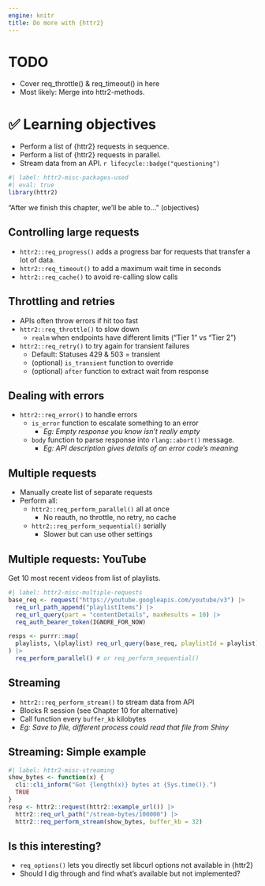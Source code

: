 ```yaml
---
engine: knitr
title: Do more with {httr2}
---
```


# TODO

-   Cover req_throttle() & req_timeout() in here
-   Most likely: Merge into httr2-methods.

# ️✅ Learning objectives

::: nonincremental
-   Perform a list of {httr2} requests in sequence.
-   Perform a list of {httr2} requests in parallel.
-   Stream data from an API. `r lifecycle::badge("questioning")`
:::

```r
#| label: httr2-misc-packages-used
#| eval: true
library(httr2)
```

::: notes
"After we finish this chapter, we'll be able to..." (objectives)
:::

## Controlling large requests

-   `httr2::req_progress()` adds a progress bar for requests that transfer a lot of data.
-   `httr2::req_timeout()` to add a maximum wait time in seconds
-   `httr2::req_cache()` to avoid re-calling slow calls

## Throttling and retries

-   APIs often throw errors if hit too fast
-   `httr2::req_throttle()` to slow down
    -   `realm` when endpoints have different limits ("Tier 1" vs "Tier 2")
-   `httr2::req_retry()` to try again for transient failures
    -   Default: Statuses 429 & 503 = transient
    -   (optional) `is_transient` function to override
    -   (optional) `after` function to extract wait from response

## Dealing with errors

-   `httr2::req_error()` to handle errors
    -   `is_error` function to escalate something to an error
        -   *Eg: Empty response you know isn't really empty*
    -   `body` function to parse response into `rlang::abort()` message.
        -   *Eg: API description gives details of an error code's meaning*

## Multiple requests

-   Manually create list of separate requests
-   Perform all:
    -   `httr2::req_perform_parallel()` all at once
        -   No reauth, no throttle, no retry, no cache
    -   `httr2::req_perform_sequential()` serially
        -   Slower but can use other settings

## Multiple requests: YouTube

Get 10 most recent videos from list of playlists.

```r
#| label: httr2-misc-multiple-requests
base_req <- request("https://youtube.googleapis.com/youtube/v3") |> 
  req_url_path_append("playlistItems") |> 
  req_url_query(part = "contentDetails", maxResults = 10) |> 
  req_auth_bearer_token(IGNORE_FOR_NOW)

resps <- purrr::map(
  playlists, \(playlist) req_url_query(base_req, playlistId = playlist)
) |> 
  req_perform_parallel() # or req_perform_sequential()
```

## Streaming

-   `httr2::req_perform_stream()` to stream data from API
-   Blocks R session (see Chapter 10 for alternative)
-   Call function every `buffer_kb` kilobytes
-   *Eg: Save to file, different process could read that file from Shiny*

## Streaming: Simple example

```r
#| label: httr2-misc-streaming
show_bytes <- function(x) {
  cli::cli_inform("Got {length(x)} bytes at {Sys.time()}.")
  TRUE
}
resp <- httr2::request(httr2::example_url()) |>
  httr2::req_url_path("/stream-bytes/100000") |>
  httr2::req_perform_stream(show_bytes, buffer_kb = 32)
```

## Is this interesting?

-   `req_options()` lets you directly set libcurl options not available in {httr2}
-   Should I dig through and find what's available but not implemented?
